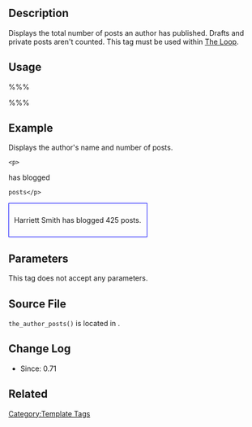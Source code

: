 {{Languages|
{{en|Template Tags/the_author_posts}}
{{ja|テンプレートタグ/the_author_posts}}
}}

== Description ==

Displays the total number of posts an author has published. Drafts and private posts aren't counted. This tag must be used within [[The Loop]].

== Usage ==

%%% <?php the_author_posts(); ?> %%%

== Example ==

Displays the author's name and number of posts.

 &lt;p&gt;<?php the_author(); ?> has blogged <?php the_author_posts(); ?> 
 posts&lt;/p&gt;

<div style="border:1px solid blue; width:50%; padding: 10px">Harriett Smith has blogged 425 posts.</div>


== Parameters ==

This tag does not accept any parameters.

== Source File ==

<tt>the_author_posts()</tt> is located in <tt>{{Trac|wp-includes/author-template.php}}</tt>.

== Change Log ==

* Since: 0.71

== Related ==

{{Author Tags}}

{{Tag Footer}}

[[Category:Template Tags]]